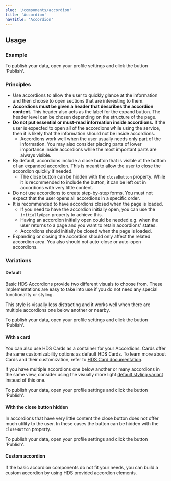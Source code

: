 ```yaml
---
slug: '/components/accordion'
title: 'Accordion'
navTitle: 'Accordion'
---
```




## Usage

### Example

<PlaygroundPreview>
  <Accordion heading="How to publish data?" style={{ maxWidth: '360px' }}>
    To publish your data, open your profile settings and click the button 'Publish'.
  </Accordion>
</PlaygroundPreview>

### Principles

- Use accordions to allow the user to quickly glance at the information and then choose to open sections that are interesting to them.
- **Accordions must be given a header that describes the accordion content.** This header also acts as the label for the expand button. The header level can be chosen depending on the structure of the page.
- **Do not put essential or must-read information inside accordions.** If the user is expected to open all of the accordions while using the service, then it is likely that the information should not be inside accordions.
  - Accordions work well when the user usually needs only part of the information. You may also consider placing parts of lower importance inside accordions while the most important parts are always visible.
- By default, accordions include a close button that is visible at the bottom of an expanded accordion. This is meant to allow the user to close the accordion quickly if needed.
  - The close button can be hidden with the `closeButton` property. While it is recommended to include the button, it can be left out in accordions with very little content.
- Do not use accordions to create step-by-step forms. You must not expect that the user opens all accordions in a specific order.
- It is recommended to have accordions closed when the page is loaded.
  - If you need to have the accordion initially open, you can use the `initiallyOpen` property to achieve this.
  - Having an accordion initially open could be needed e.g. when the user returns to a page and you want to retain accordions' states.
  - Accordions should initially be closed when the page is loaded.
- Expanding or closing the accordion should only affect the related accordion area. You also should not auto-close or auto-open accordions.

### Variations

#### Default

Basic HDS Accordions provide two different visuals to choose from. These implementations are easy to take into use if you do not need any special functionality or styling.

This style is visually less distracting and it works well when there are multiple accordions one below another or nearby.

<PlaygroundPreview>
  <Accordion heading="How to publish data?" style={{ maxWidth: '360px' }}>
    To publish your data, open your profile settings and click the button 'Publish'.
  </Accordion>
</PlaygroundPreview>

#### With a card

You can also use HDS Cards as a container for your Accordions. Cards offer the same customizability options as default HDS Cards. To learn more about Cards and their customization, refer to [HDS Card documentation](/components/card).

If you have multiple accordions one below another or many accordions in the same view, consider using the visually more light [default styling variant](#default-accordion) instead of this one.

<PlaygroundPreview>
  <Accordion card border heading="How to publish data?" style={{ maxWidth: '360px' }}>
    To publish your data, open your profile settings and click the button 'Publish'.
  </Accordion>
</PlaygroundPreview>

#### With the close button hidden

In accordions that have very little content the close button does not offer much utility to the user. In these cases the button can be hidden with the `closeButton` property.

<PlaygroundPreview>
  <Accordion heading="How to publish data?" style={{ maxWidth: '360px' }}>
    To publish your data, open your profile settings and click the button 'Publish'.
  </Accordion>  
</PlaygroundPreview>

#### Custom accordion

If the basic accordion components do not fit your needs, you can build a custom accordion by using HDS provided accordion elements.
